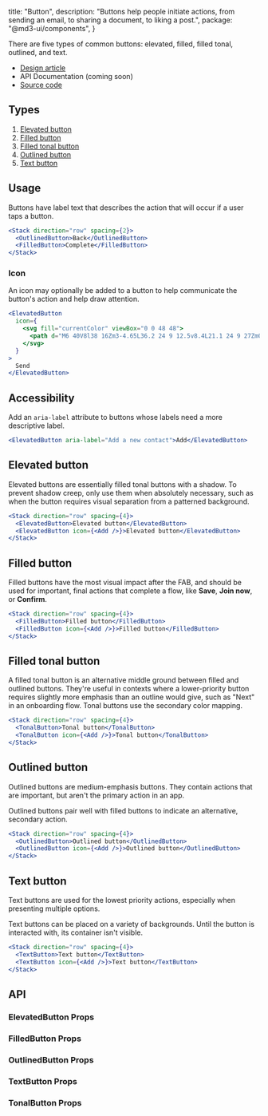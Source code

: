 
  title: "Button",
  description:
    "Buttons help people initiate actions, from sending an email, to sharing a document, to liking a post.",
  package: "@md3-ui/components",
}

There are five types of common buttons: elevated, filled, filled tonal,
outlined, and text.

- [Design article](https://m3.material.io/components/buttons)
- API Documentation (coming soon)
- [Source code](https://github.com/efoken/md3-ui/tree/main/packages/button)

<Divider />

## Types

1. [Elevated button](#elevated-button)
2. [Filled button](#filled-button)
3. [Filled tonal button](#filled-tonal-button)
4. [Outlined button](#outlined-button)
5. [Text button](#text-button)

## Usage

Buttons have label text that describes the action that will occur if a user taps
a button.

```jsx
<Stack direction="row" spacing={2}>
  <OutlinedButton>Back</OutlinedButton>
  <FilledButton>Complete</FilledButton>
</Stack>
```

### Icon

An icon may optionally be added to a button to help communicate the button's
action and help draw attention.

```jsx
<ElevatedButton
  icon={
    <svg fill="currentColor" viewBox="0 0 48 48">
      <path d="M6 40V8l38 16Zm3-4.65L36.2 24 9 12.5v8.4L21.1 24 9 27Zm0 0V12.5 27Z" />
    </svg>
  }
>
  Send
</ElevatedButton>
```

## Accessibility

Add an `aria-label` attribute to buttons whose labels need a more descriptive
label.

```jsx live=false
<ElevatedButton aria-label="Add a new contact">Add</ElevatedButton>
```

## Elevated button

Elevated buttons are essentially filled tonal buttons with a shadow. To prevent
shadow creep, only use them when absolutely necessary, such as when the button
requires visual separation from a patterned background.

```jsx
<Stack direction="row" spacing={4}>
  <ElevatedButton>Elevated button</ElevatedButton>
  <ElevatedButton icon={<Add />}>Elevated button</ElevatedButton>
</Stack>
```

## Filled button

Filled buttons have the most visual impact after the FAB, and should be used for
important, final actions that complete a flow, like **Save**, **Join now**, or
**Confirm**.

```jsx
<Stack direction="row" spacing={4}>
  <FilledButton>Filled button</FilledButton>
  <FilledButton icon={<Add />}>Filled button</FilledButton>
</Stack>
```

## Filled tonal button

A filled tonal button is an alternative middle ground between filled and
outlined buttons. They're useful in contexts where a lower-priority button
requires slightly more emphasis than an outline would give, such as "Next" in an
onboarding flow. Tonal buttons use the secondary color mapping.

```jsx
<Stack direction="row" spacing={4}>
  <TonalButton>Tonal button</TonalButton>
  <TonalButton icon={<Add />}>Tonal button</TonalButton>
</Stack>
```

## Outlined button

Outlined buttons are medium-emphasis buttons. They contain actions that are
important, but aren't the primary action in an app.

Outlined buttons pair well with filled buttons to indicate an alternative,
secondary action.

```jsx
<Stack direction="row" spacing={4}>
  <OutlinedButton>Outlined button</OutlinedButton>
  <OutlinedButton icon={<Add />}>Outlined button</OutlinedButton>
</Stack>
```

## Text button

Text buttons are used for the lowest priority actions, especially when
presenting multiple options.

Text buttons can be placed on a variety of backgrounds. Until the button is
interacted with, its container isn't visible.

```jsx
<Stack direction="row" spacing={4}>
  <TextButton>Text button</TextButton>
  <TextButton icon={<Add />}>Text button</TextButton>
</Stack>
```

## API

### ElevatedButton Props

<PropsTable of="ElevatedButton" />

### FilledButton Props

<PropsTable of="FilledButton" />

### OutlinedButton Props

<PropsTable of="OutlinedButton" />

### TextButton Props

<PropsTable of="TextButton" />

### TonalButton Props

<PropsTable of="TonalButton" />

